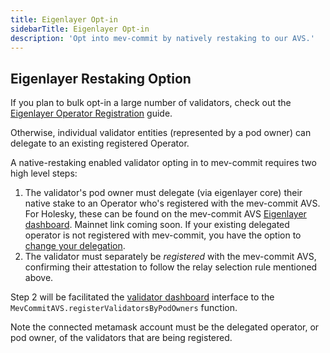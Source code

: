 ```yaml
---
title: Eigenlayer Opt-in
sidebarTitle: Eigenlayer Opt-in
description: 'Opt into mev-commit by natively restaking to our AVS.'
---
```


## Eigenlayer Restaking Option

If you plan to bulk opt-in a large number of validators, check out the [Eigenlayer Operator Registration](/v0.8.0/knowledge-base/eigenlayer-operator-registration) guide.

Otherwise, individual validator entities (represented by a pod owner) can delegate to an existing registered Operator.

A native-restaking enabled validator opting in to mev-commit requires two high level steps:

1. The validator's pod owner must delegate (via eigenlayer core) their native stake to an Operator who's registered with the mev-commit AVS. For Holesky, these can be found on the mev-commit AVS [Eigenlayer dashboard](https://holesky.eigenlayer.xyz/avs/0xededb8ed37a43fd399108a44646b85b780d85dd4). Mainnet link coming soon. If your existing delegated operator is not registered with mev-commit, you have the option to [change your delegation](https://docs.eigenlayer.xyz/eigenlayer/restaking-guides/restaking-user-guide/restaker-delegation/redelegation-process).
2. The validator must separately be *registered* with the mev-commit AVS, confirming their attestation to follow the relay selection rule mentioned above.

Step 2 will be facilitated the [validator dashboard](https://validators.mev-commit.xyz/dashboard) interface to the `MevCommitAVS.registerValidatorsByPodOwners` function.

Note the connected metamask account must be the delegated operator, or pod owner, of the validators that are being registered.
